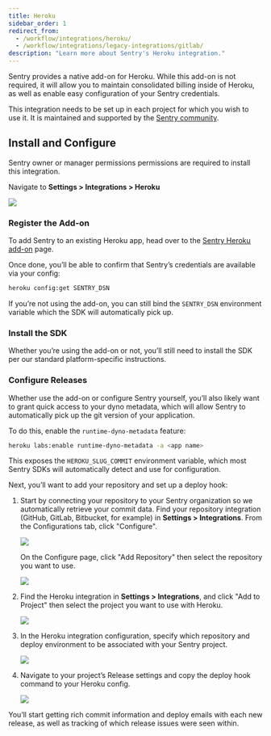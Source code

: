 ```yaml
---
title: Heroku
sidebar_order: 1
redirect_from:
  - /workflow/integrations/heroku/
  - /workflow/integrations/legacy-integrations/gitlab/
description: "Learn more about Sentry's Heroku integration."
---
```


Sentry provides a native add-on for Heroku. While this add-on is not required, it will allow you to maintain consolidated billing inside of Heroku, as well as enable easy configuration of your Sentry credentials.

This integration needs to be set up in each project for which you wish to use it. It is maintained and supported by the [Sentry community](https://forum.sentry.io/).

## Install and Configure

<Note>

Sentry owner or manager permissions permissions are required to install this integration.

</Note>

Navigate to **Settings > Integrations > Heroku**

![](heroku.png)

### Register the Add-on

To add Sentry to an existing Heroku app, head over to the [Sentry Heroku add-on](https://elements.heroku.com/addons/sentry) page.

Once done, you’ll be able to confirm that Sentry’s credentials are available via your config:

```bash
heroku config:get SENTRY_DSN
```

<Note>

If you’re not using the add-on, you can still bind the `SENTRY_DSN` environment variable which the SDK will automatically pick up.

</Note>

### Install the SDK

Whether you’re using the add-on or not, you’ll still need to install the SDK per our standard platform-specific instructions.

### Configure Releases

Whether use the add-on or configure Sentry yourself, you’ll also likely want to grant quick access to your dyno metadata, which will allow Sentry to automatically pick up the git version of your application.

To do this, enable the `runtime-dyno-metadata` feature:

```bash
heroku labs:enable runtime-dyno-metadata -a <app name>
```

This exposes the `HEROKU_SLUG_COMMIT` environment variable, which most Sentry SDKs will automatically detect and use for configuration.

Next, you’ll want to add your repository and set up a deploy hook:

1.  Start by connecting your repository to your Sentry organization so we automatically retrieve your commit data. Find your repository integration (GitHub, GitLab, Bitbucket, for example) in **Settings > Integrations**. From the Configurations tab, click "Configure".

    ![](heroku-configure-repo-integration.png)

    On the Configure page, click "Add Repository" then select the repository you want to use.

    ![](heroku-repo-add.png)

2.  Find the Heroku integration in **Settings > Integrations**, and click "Add to Project" then select the project you want to use with Heroku.

    ![](heroku-integration-detail.png)

3.  In the Heroku integration configuration, specify which repository and deploy environment to be associated with your Sentry project.

    ![](heroku-project-config.png)

4.  Navigate to your project’s Release settings and copy the deploy hook command to your Heroku config.

    ![](heroku-config.png)

You’ll start getting rich commit information and deploy emails with each new release, as well as tracking of which release issues were seen within.
